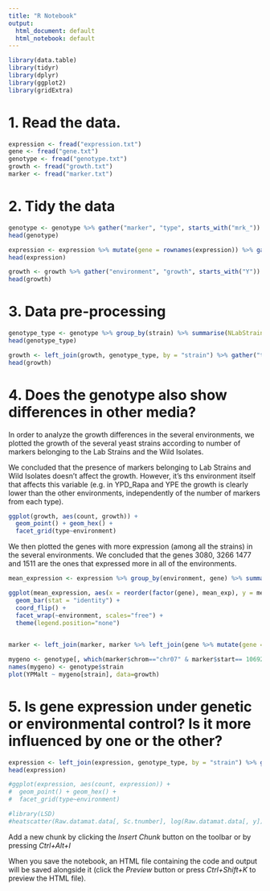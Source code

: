 ```yaml
---
title: "R Notebook"
output:
  html_document: default
  html_notebook: default
---
```


```r
library(data.table)
library(tidyr)
library(dplyr)
library(ggplot2)
library(gridExtra)
```

# 1. Read the data.

```r
expression <- fread("expression.txt")
gene <- fread("gene.txt")
genotype <- fread("genotype.txt")
growth <- fread("growth.txt")
marker <- fread("marker.txt")
```

# 2. Tidy the data

```r
genotype <- genotype %>% gather("marker", "type", starts_with("mrk_"))
head(genotype)
```

```r
expression <- expression %>% mutate(gene = rownames(expression)) %>% gather("stuff", "expression", starts_with("Y")) %>% separate(col = stuff, into = c("environment", "strain"), sep="\\-")
head(expression)
```


```r
growth <- growth %>% gather("environment", "growth", starts_with("Y"))
head(growth)
```

# 3. Data pre-processing

```r
genotype_type <- genotype %>% group_by(strain) %>% summarise(NLabStrain = table(type)[["Lab strain"]], NWildIsolate = table(type)[["Wild isolate"]])
head(genotype_type)
```

```r
growth <- left_join(growth, genotype_type, by = "strain") %>% gather("type", "count", NLabStrain, NWildIsolate)
head(growth)
```

# 4. Does the genotype also show differences in other media?

In order to analyze the growth differences in the several environments, we plotted the growth of the several yeast strains according to number of markers belonging to the Lab Strains and the Wild Isolates.

We concluded that the presence of markers belonging to Lab Strains and Wild Isolates doesn't affect the growth. However, it's ths environment itself that affects this variable (e.g. in YPD_Rapa and YPE the growth is clearly lower than the other environments, independently of the number of markers from each type).

```r
ggplot(growth, aes(count, growth)) +
  geom_point() + geom_hex() +
  facet_grid(type~environment)
```

We then plotted the genes with more expression (among all the strains) in the several environments. We concluded that the genes 3080, 3266 1477 and 1511 are the ones that expressed more in all of the environments.

```r
mean_expression <- expression %>% group_by(environment, gene) %>% summarise(mean_exp = mean(expression)) %>% arrange(environment, desc(mean_exp)) %>% group_by(environment) %>% top_n(n = 10)

ggplot(mean_expression, aes(x = reorder(factor(gene), mean_exp), y = mean_exp, fill = gene)) +
  geom_bar(stat = "identity") +
  coord_flip() +
  facet_wrap(~environment, scales="free") +
  theme(legend.position="none")
  
```

```r
marker <- left_join(marker, marker %>% left_join(gene %>% mutate(gene = rownames(gene)), by="chrom") %>% filter(start.x >= start.y & end.x >= end.y) %>% select(id, gene), by="id")
```

```r
mygeno <- genotype[, which(marker$chrom=="chr07" & marker$start== 1069229)]
names(mygeno) <- genotype$strain
plot(YPMalt ~ mygeno[strain], data=growth)
```



# 5. Is gene expression under genetic or environmental control? Is it more influenced by one or the other?

```r
expression <- left_join(expression, genotype_type, by = "strain") %>% gather("type", "count", NLabStrain, NWildIsolate)
head(expression)
```


```r
#ggplot(expression, aes(count, expression)) +
#  geom_point() + geom_hex() +
#  facet_grid(type~environment)
```


```r
#library(LSD)
#heatscatter(Raw.datamat.data[, Sc.tnumber], log(Raw.datamat.data[, y]), xlim = c(0, 2000))
```


Add a new chunk by clicking the *Insert Chunk* button on the toolbar or by pressing *Ctrl+Alt+I*

When you save the notebook, an HTML file containing the code and output will be saved alongside it (click the *Preview* button or press *Ctrl+Shift+K* to preview the HTML file).
